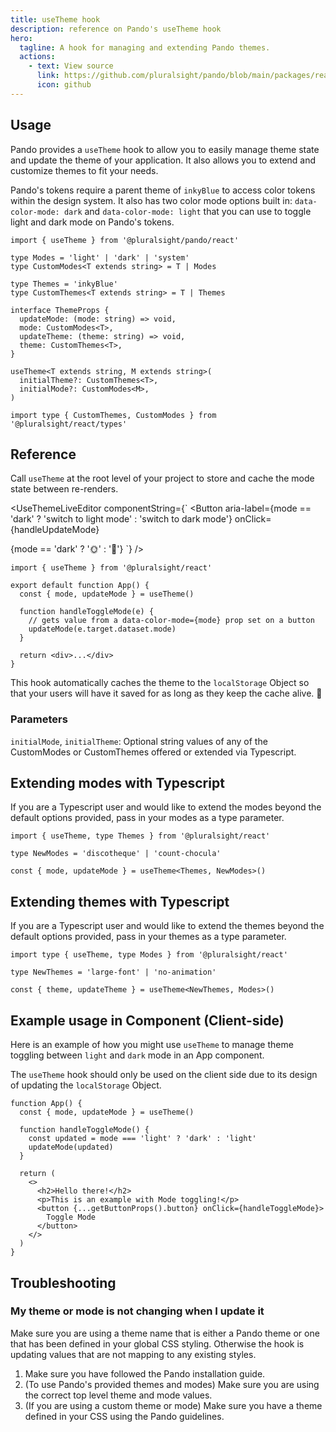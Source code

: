 ```yaml
---
title: useTheme hook
description: reference on Pando's useTheme hook
hero:
  tagline: A hook for managing and extending Pando themes.
  actions:
    - text: View source
      link: https://github.com/pluralsight/pando/blob/main/packages/react/src/hooks/useTheme.ts
      icon: github
---
```



## Usage

Pando provides a `useTheme` hook to allow you to easily manage theme state and update the theme of your application. It also allows you to extend and customize themes to fit your needs.

Pando's tokens require a parent theme of `inkyBlue` to access color tokens within the design system. It also has two color mode options built in: `data-color-mode: dark` and `data-color-mode: light` that you can use to toggle light and dark mode on Pando's tokens.

```tsx
import { useTheme } from '@pluralsight/pando/react'

type Modes = 'light' | 'dark' | 'system'
type CustomModes<T extends string> = T | Modes

type Themes = 'inkyBlue'
type CustomThemes<T extends string> = T | Themes

interface ThemeProps {
  updateMode: (mode: string) => void,
  mode: CustomModes<T>,
  updateTheme: (theme: string) => void,
  theme: CustomThemes<T>,
}

useTheme<T extends string, M extends string>(
  initialTheme?: CustomThemes<T>,
  initialMode?: CustomModes<M>,
)

import type { CustomThemes, CustomModes } from '@pluralsight/react/types'
```

## Reference

Call `useTheme` at the root level of your project to store and cache the mode state between re-renders.

<UseThemeLiveEditor
  componentString={`
<Button
  aria-label={mode == 'dark' ? 'switch to light mode' : 'switch to dark mode'}
  onClick={handleUpdateMode}
>
  {mode == 'dark' ? '🌞' : '🌚'}
</Button>
`}
/>

```tsx
import { useTheme } from '@pluralsight/react'

export default function App() {
  const { mode, updateMode } = useTheme()

  function handleToggleMode(e) {
    // gets value from a data-color-mode={mode} prop set on a button
    updateMode(e.target.dataset.mode)
  }

  return <div>...</div>
}
```

This hook automatically caches the theme to the `localStorage` Object so that your users will have it saved for as long as they keep the cache alive. 🎉

### Parameters

`initialMode`, `initialTheme`: Optional string values of any of the CustomModes or CustomThemes offered or extended via Typescript.

## Extending modes with Typescript

If you are a Typescript user and would like to extend the modes beyond the default options provided, pass in your modes as a type parameter.

```tsx
import { useTheme, type Themes } from '@pluralsight/react'

type NewModes = 'discotheque' | 'count-chocula'

const { mode, updateMode } = useTheme<Themes, NewModes>()
```

## Extending themes with Typescript

If you are a Typescript user and would like to extend the themes beyond the default options provided, pass in your themes as a type parameter.

```tsx
import type { useTheme, type Modes } from '@pluralsight/react'

type NewThemes = 'large-font' | 'no-animation'

const { theme, updateTheme } = useTheme<NewThemes, Modes>()
```

## Example usage in Component (Client-side)

Here is an example of how you might use `useTheme` to manage theme toggling between `light` and `dark` mode in an App component.

The `useTheme` hook should only be used on the client side due to its design of updating the `localStorage` Object.

```tsx
function App() {
  const { mode, updateMode } = useTheme()

  function handleToggleMode() {
    const updated = mode === 'light' ? 'dark' : 'light'
    updateMode(updated)
  }

  return (
    <>
      <h2>Hello there!</h2>
      <p>This is an example with Mode toggling!</p>
      <button {...getButtonProps().button} onClick={handleToggleMode}>
        Toggle Mode
      </button>
    </>
  )
}
```

## Troubleshooting

### My theme or mode is not changing when I update it

Make sure you are using a theme name that is either a Pando theme or one that has been defined in your global CSS styling. Otherwise the hook is updating values that are not mapping to any existing styles.

1. Make sure you have followed the Pando <TextLink href="/tutorials/add-pando-to-a-website/react-components-library/step-1/">installation guide</TextLink>.
1. (To use Pando's provided themes and modes) Make sure you are using the correct top level <TextLink href="#usage">theme and mode values</TextLink>.
1. (If you are using a custom theme or mode) Make sure you have a theme defined in your CSS using <TextLink href='/explanation/themes-and-modes/themes/'>the Pando guidelines</TextLink>.
